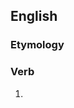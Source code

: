 ==English==

===Etymology===
{{suffix|en|walk|est|nocat=1}}

===Verb===
{{head|en|verb form}}

# {{en-archaic second-person singular of|walk}}